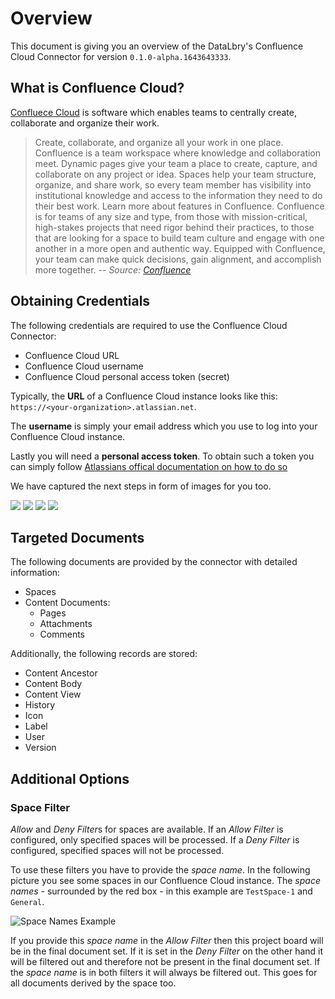 # Overview

This document is giving you an overview of the DataLbry's Confluence Cloud Connector for version `0.1.0-alpha.1643643333`.

## What is Confluence Cloud?

[Confluece Cloud](https://www.atlassian.com/de/software/confluence) is software which enables teams to centrally create, collaborate and organize their work.


> Create, collaborate, and organize all your work in one place. Confluence is a team workspace where knowledge and collaboration meet. Dynamic pages give your team a place to create, capture, and collaborate on any project or idea. Spaces help your team structure, organize, and share work, so every team member has visibility into institutional knowledge and access to the information they need to do their best work. Learn more about features in Confluence.
> Confluence is for teams of any size and type, from those with mission-critical, high-stakes projects that need
rigor behind their practices, to those that are looking for a space to build team culture and engage with one another in a more open and authentic way.
> Equipped with Confluence, your team can make quick decisions, gain alignment, and accomplish more together.
> -- <cite>Source: [Confluence](https://www.atlassian.com/software/confluence/guides/get-started/confluence-overview#about-confluence) </cite>

## Obtaining Credentials

The following credentials are required to use the Confluence Cloud Connector:

- Confluence Cloud URL
- Confluence Cloud username
- Confluence Cloud personal access token (secret)

Typically, the **URL** of a Confluence Cloud instance looks like this: `https://<your-organization>.atlassian.net`.

The **username** is simply your email address which you use to log into your Confluence Cloud instance.

Lastly you will need a  **personal access token**. To obtain such a token you can simply follow [Atlassians offical
documentation on how to do so](https://support.atlassian.com/atlassian-account/docs/manage-api-tokens-for-your-atlassian-account/)

We have captured the next steps in form of images for you too.

![](img/API_TOKEN_01.png)
![](img/API_TOKEN_02.png)
![](img/API_TOKEN_03.png)
![](img/API_TOKEN_04.png)

## Targeted Documents

The following documents are provided by the connector with detailed information:

- Spaces
- Content Documents:
    - Pages
    - Attachments
    - Comments

Additionally, the following records are stored:

- Content Ancestor
- Content Body
- Content View
- History
- Icon
- Label
- User
- Version


## Additional Options

### Space Filter

*Allow* and *Deny Filter*s for spaces are available. If an *Allow Filter* is configured, only specified spaces will
be processed. If a *Deny Filter* is configured, specified spaces will not be processed.

To use these filters you have to provide the *space name*. In the following picture you see some spaces in our
Confluence Cloud instance. The *space names* - surrounded by the red box - in this example are `TestSpace-1` and
`General`.

![](img/SPACE_NAMES.png "Space Names Example")

If you provide this *space name* in the *Allow Filter* then this project board will be in the final document set.
If it is set in the *Deny Filter* on the other hand it will be filtered out and therefore not be present in the
final document set. If the *space name* is in both filters it will always be filtered out. This goes for all documents
derived by the space too.
